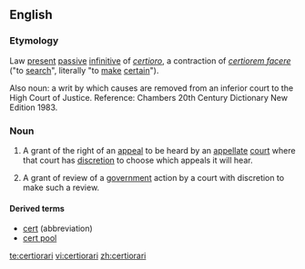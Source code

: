 ==English==

===Etymology===
Law {{etyl|la}} [[present]] [[passive]] [[infinitive]] of ''[[certioro]]'', a contraction of ''[[certiorem facere]]'' ("to [[search]]", literally "to [[make]] [[certain]]").

Also noun: a writ by which causes are removed from an inferior court to the High Court of Justice. Reference: Chambers 20th Century Dictionary New Edition 1983.

===Noun===
{{wikipedia}}
{{en-noun|-}}

# {{US}} {{legal}} A grant of the right of an [[appeal]] to be heard by an [[appellate]] [[court]] where that court has [[discretion]] to choose which appeals it will hear.
# {{British}} {{legal}} A grant of review of a [[government]] action by a court with discretion to make such a review.

====Derived terms====
* [[cert]] (abbreviation)
* [[cert pool]]

[[te:certiorari]]
[[vi:certiorari]]
[[zh:certiorari]]